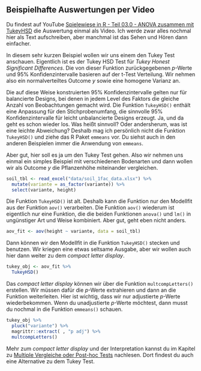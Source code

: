 ::: callout-tip
## Beispielhafte Auswertungen per Video

Du findest auf YouTube [Spielewiese in R - Teil 03.0 - ANOVA zusammen mit TukeyHSD](https://youtu.be/3X38OlrDyQo) die Auswertung einmal als Video. Ich werde zwar alles nochmal hier als Text aufschreiben, aber manchmal ist das Sehen und Hören dann einfacher.
:::

In diesem sehr kurzen Beispiel wollen wir uns einem den Tukey Test anschauen. Eigentlich ist es der Tukey HSD Test für *Tukey Honest Significant Differences*. Die von dieser Funktion zurückgegebenen $p$-Werte und 95% Konfidenzintervalle basieren auf der t-Test Verteilung. Wir nehmen also ein normalverteiltes Outcome $y$ sowie eine homogene Varianz an.

Die auf diese Weise konstruierten 95% Konfidenzintervalle gelten nur für balancierte Designs, bei denen in jedem Level des Faktors die gleiche Anzahl von Beobachtungen gemacht wird. Die Funktion `TukeyHSD()` enthält eine Anpassung für den Stichprobenumfang, die sinnvolle 95% Konfidenzintervalle für leicht unbalancierte Designs erzeugt. Ja, und da geht es schon wieder los. Was heißt sinnvoll? Oder andersherum, was ist eine leichte Abweichung? Deshalb mag ich persönlich nicht die Funktion `TukeyHSD()` und ziehe das R Paket `emmeans` vor. Du siehst auch in den anderen Beispielen immer die Anwendung von `emmeans`.

Aber gut, hier soll es ja um den Tukey Test gehen. Also wir nehmen uns einmal ein simples Beispiel mit verschiedenen Bodenarten und dann wollen wir als Outcome $y$ die Pflanzenhöhe miteinander vergleichen.

```r
soil_tbl <- read_excel("data/soil_1fac_data.xlsx") %>% 
  mutate(variante = as_factor(variante)) %>% 
  select(variante, height)
```

Die Funktion `TukeyHSD()` ist alt. Deshalb kann die Funktion nur den Modellfit aus der Funktion `aov()` verarbeiten. Die Funktion `aov()` wiederum ist eigentlich nur eine Funktion, die die beiden Funktionen `anova()` und `lm()` in ungünstiger Art und Weise kombiniert. Aber gut, geht eben nicht anders.

```r
aov_fit <- aov(height ~ variante, data = soil_tbl)
```

Dann können wir den Modellfit in die Funktion `TukeyHSD()` stecken und benutzen. Wir kriegen eine etwas seltsame Ausgabe, aber wir wollen auch hier dann weiter zu dem *compact letter display*.

```r
tukey_obj <- aov_fit %>% 
  TukeyHSD()
```

Das *compact letter display* können wir über die Funktion `multcompLetters()` erstellen. Wir müssen dafür die $p$-Werte extrahieren und dann an die Funktion weiterleiten. Hier ist wichtig, dass wir nur adjustierte $p$-Werte wiederbekommen. Wenn du unadjustierte $p$-Werte möchtest, dann musst du nochmal in die Funktion `emmeans()` schauen.

```r
tukey_obj %>% 
  pluck("variante") %>% 
  magrittr::extract( , "p adj") %>% 
  multcompLetters()
```

Mehr zum *compact letter display* und der Interpretation kannst du im Kapitel zu [Multiple Vergleiche oder Post-hoc Tests](#sec-posthoc) nachlesen. Dort findest du auch eine Alternative zu dem Tukey Test.

